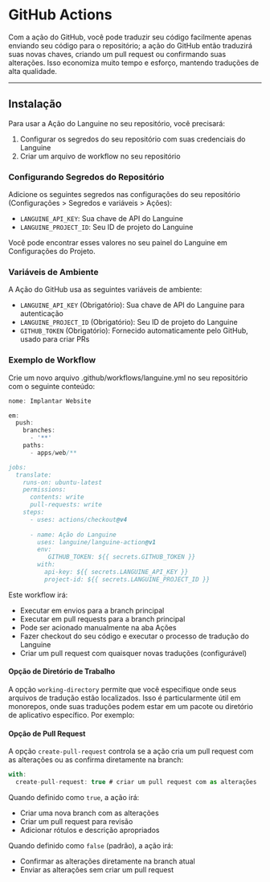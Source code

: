 # GitHub Actions

Com a ação do GitHub, você pode traduzir seu código facilmente apenas enviando seu código para o repositório; a ação do GitHub então traduzirá suas novas chaves, criando um pull request ou confirmando suas alterações.
Isso economiza muito tempo e esforço, mantendo traduções de alta qualidade.

---

## Instalação

Para usar a Ação do Languine no seu repositório, você precisará:

1. Configurar os segredos do seu repositório com suas credenciais do Languine
2. Criar um arquivo de workflow no seu repositório

### Configurando Segredos do Repositório

Adicione os seguintes segredos nas configurações do seu repositório (Configurações > Segredos e variáveis > Ações):

- `LANGUINE_API_KEY`: Sua chave de API do Languine
- `LANGUINE_PROJECT_ID`: Seu ID de projeto do Languine

Você pode encontrar esses valores no seu painel do Languine em Configurações do Projeto.



### Variáveis de Ambiente

A Ação do GitHub usa as seguintes variáveis de ambiente:
- `LANGUINE_API_KEY` (Obrigatório): Sua chave de API do Languine para autenticação
- `LANGUINE_PROJECT_ID` (Obrigatório): Seu ID de projeto do Languine 
- `GITHUB_TOKEN` (Obrigatório): Fornecido automaticamente pelo GitHub, usado para criar PRs

### Exemplo de Workflow

Crie um novo arquivo .github/workflows/languine.yml no seu repositório com o seguinte conteúdo:

```ts title=".github/workflows/release.yml"
nome: Implantar Website

em:
  push:
    branches:
      - '**'
    paths:
      - apps/web/**

jobs:
  translate:
    runs-on: ubuntu-latest
    permissions:
      contents: write
      pull-requests: write
    steps:
      - uses: actions/checkout@v4
      
      - name: Ação do Languine
        uses: languine/languine-action@v1
        env:
           GITHUB_TOKEN: ${{ secrets.GITHUB_TOKEN }}
        with:
          api-key: ${{ secrets.LANGUINE_API_KEY }}
          project-id: ${{ secrets.LANGUINE_PROJECT_ID }}
```
 
 Este workflow irá:
- Executar em envios para a branch principal
- Executar em pull requests para a branch principal
- Pode ser acionado manualmente na aba Ações
- Fazer checkout do seu código e executar o processo de tradução do Languine
- Criar um pull request com quaisquer novas traduções (configurável)

#### Opção de Diretório de Trabalho

A opção `working-directory` permite que você especifique onde seus arquivos de tradução estão localizados. Isso é particularmente útil em monorepos, onde suas traduções podem estar em um pacote ou diretório de aplicativo específico. Por exemplo:

#### Opção de Pull Request

A opção `create-pull-request` controla se a ação cria um pull request com as alterações ou as confirma diretamente na branch:

```typescript title=".github/workflows/languine.yml"
with:
  create-pull-request: true # criar um pull request com as alterações
```

Quando definido como `true`, a ação irá:
- Criar uma nova branch com as alterações
- Criar um pull request para revisão
- Adicionar rótulos e descrição apropriados

Quando definido como `false` (padrão), a ação irá:
- Confirmar as alterações diretamente na branch atual
- Enviar as alterações sem criar um pull request